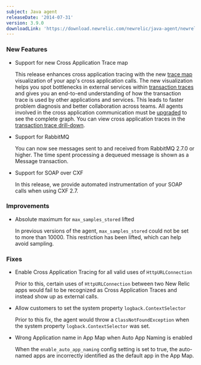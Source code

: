 ```yaml
---
subject: Java agent
releaseDate: '2014-07-31'
version: 3.9.0
downloadLink: 'https://download.newrelic.com/newrelic/java-agent/newrelic-agent/3.9.0/'
---
```


### New Features

* Support for new Cross Application Trace map

  This release enhances cross application tracing with the new [trace map](/docs/apm/traces/cross-application-traces/viewing-cross-application-traces#cat-trace-tab) visualization of your app's cross application calls. The new visualization helps you spot bottlenecks in external services within [transaction traces](/docs/apm/traces/transaction-traces/transaction-traces) and gives you an end-to-end understanding of how the transaction trace is used by other applications and services. This leads to faster problem diagnosis and better collaboration across teams. All agents involved in the cross application communication must be [upgraded](/docs/apm/traces/cross-application-traces/troubleshooting-cross-application-traces#agents) to see the complete graph. You can view cross application traces in the [transaction trace drill-down](/docs/apm/traces/cross-application-traces/viewing-cross-application-traces#cat-trace-tab).
* Support for RabbitMQ

  You can now see messages sent to and received from RabbitMQ 2.7.0 or higher. The time spent processing a dequeued message is shown as a Message transaction.
* Support for SOAP over CXF

  In this release, we provide automated instrumentation of your SOAP calls when using CXF 2.7.

### Improvements

* Absolute maximum for `max_samples_stored` lifted

  In previous versions of the agent, `max_samples_stored` could not be set to more than 10000. This restriction has been lifted, which can help avoid sampling.

### Fixes

* Enable Cross Application Tracing for all valid uses of `HttpURLConnection`

  Prior to this, certain uses of `HttpURLConnection` between two New Relic apps would fail to be recognized as Cross Application Traces and instead show up as external calls.
* Allow customers to set the system property `logback.ContextSelector`

  Prior to this fix, the agent would throw a `ClassNotFoundException` when the system property `logback.ContextSelector` was set.
* Wrong Application name in App Map when Auto App Naming is enabled

  When the `enable_auto_app_naming` config setting is set to true, the auto-named apps are incorrectly identified as the default app in the App Map.
